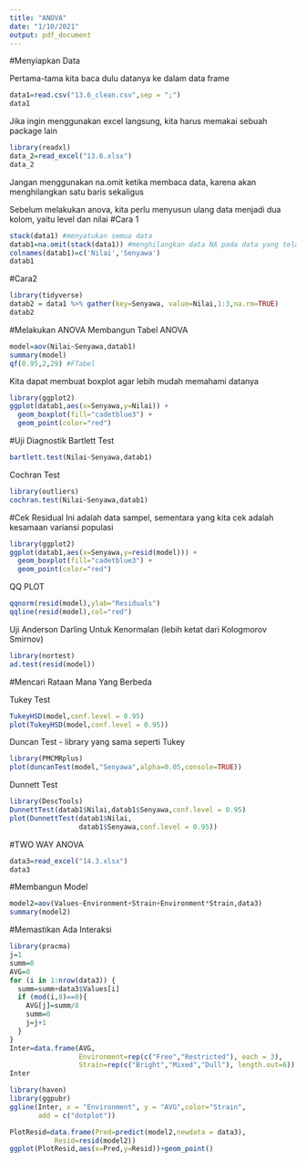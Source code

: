 ---
title: "ANOVA"
date: "1/10/2021"
output: pdf_document
---
#Menyiapkan Data

Pertama-tama kita baca dulu datanya ke dalam data frame
```{r}
data1=read.csv("13.6_clean.csv",sep = ";")
data1
```

Jika ingin menggunakan excel langsung, kita harus memakai sebuah package lain
```{r}
library(readxl)
data_2=read_excel("13.6.xlsx")
data_2
```
Jangan menggunakan na.omit ketika membaca data, karena akan menghilangkan satu baris sekaligus

Sebelum melakukan anova, kita perlu menyusun ulang data menjadi dua kolom, yaitu level dan nilai
#Cara 1
```{r}
stack(data1) #menyatukan semua data
datab1=na.omit(stack(data1)) #menghilangkan data NA pada data yang telah di satukan
colnames(datab1)=c('Nilai','Senyawa')
datab1
```

#Cara2
```{r, warning=FALSE}
library(tidyverse)
datab2 = data1 %>% gather(key=Senyawa, value=Nilai,1:3,na.rm=TRUE)
datab2
```


#Melakukan ANOVA
Membangun Tabel ANOVA
```{r}
model=aov(Nilai~Senyawa,datab1)
summary(model)
qf(0.95,2,29) #FTabel

```

Kita dapat membuat boxplot agar lebih mudah memahami datanya
```{r}
library(ggplot2)
ggplot(datab1,aes(x=Senyawa,y=Nilai)) + 
  geom_boxplot(fill="cadetblue3") + 
  geom_point(color="red")
```

#Uji Diagnostik
Bartlett Test
```{r}
bartlett.test(Nilai~Senyawa,datab1)
```

Cochran Test
```{r}
library(outliers)
cochran.test(Nilai~Senyawa,datab1)
```

#Cek Residual
Ini adalah data sampel, sementara yang kita cek adalah kesamaan variansi populasi
```{r}
library(ggplot2)
ggplot(datab1,aes(x=Senyawa,y=resid(model))) + 
  geom_boxplot(fill="cadetblue3") + 
  geom_point(color="red")
```

QQ PLOT
```{r}
qqnorm(resid(model),ylab="Residuals")
qqline(resid(model),col="red")
```

Uji Anderson Darling Untuk Kenormalan (lebih ketat dari Kologmorov Smirnov)
```{r}
library(nortest)
ad.test(resid(model))
```

#Mencari Rataan Mana Yang Berbeda

Tukey Test
```{r}
TukeyHSD(model,conf.level = 0.95)
plot(TukeyHSD(model,conf.level = 0.95))
```

Duncan Test - library yang sama seperti Tukey
```{r}
library(PMCMRplus)
plot(duncanTest(model,"Senyawa",alpha=0.05,console=TRUE))
```

Dunnett Test
```{r}
library(DescTools)
DunnettTest(datab1$Nilai,datab1$Senyawa,conf.level = 0.95)
plot(DunnettTest(datab1$Nilai,
                 datab1$Senyawa,conf.level = 0.95))
```


#TWO WAY ANOVA

```{r}
data3=read_excel("14.3.xlsx")
data3
```

#Membangun Model
```{r}
model2=aov(Values~Environment+Strain+Environment*Strain,data3)
summary(model2)
```

#Memastikan Ada Interaksi
```{r}
library(pracma)
j=1
summ=0
AVG=0
for (i in 1:nrow(data3)) {
  summ=summ+data3$Values[i]
  if (mod(i,8)==0){
    AVG[j]=summ/8
    summ=0
    j=j+1
  }
}
Inter=data.frame(AVG,
                 Environment=rep(c("Free","Restricted"), each = 3),
                 Strain=rep(c("Bright","Mixed","Dull"), length.out=6))
Inter
```

```{r}
library(haven)
library(ggpubr)
ggline(Inter, x = "Environment", y = "AVG",color="Strain",
       add = c("dotplot"))
```

```{r}
PlotResid=data.frame(Pred=predict(model2,newdata = data3),
           Resid=resid(model2))
ggplot(PlotResid,aes(x=Pred,y=Resid))+geom_point()
```

